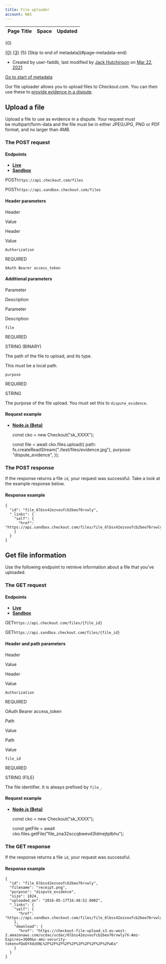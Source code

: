 ```yaml
---
title: File uploader
account: NAS
---
```


<table class="aui"> <thead> <tr class="header"> <th class="search-result-title">Page Title</th> <th class="search-result-space">Space</th> <th class="search-result-date">Updated</th> </tr> </thead> </table> <p class="search-result-count">{0}</p> <tr class="search-result"> <td class="search-result-title"><a href="{1}" class="content-type-{2}"><span>{0}</span></a></td> <td class="search-result-space"><a class="space" href="/display/{4}/" title="{3}">{3}</a></td> <td class="search-result-date"><span class="date" title="{6}">{5}</span></td> </tr> [Skip to end of metadata](#page-metadata-end)

*   Created by user-faddb, last modified by [Jack Hutchinson](    /display/~jack.hutchinson
    ) on [Mar 22, 2021](/pages/diffpagesbyversion.action?pageId=8488242&selectedPageVersions=7&selectedPageVersions=8 "Show changes")

[Go to start of metadata](#page-metadata-start)

Our file uploader allows you to upload files to Checkout.com. You can then use these to [provide evidence in a dispute](/display/x/Disputes+API).

Upload a file
-------------

Upload a file to use as evidence in a dispute. Your request must be multipart/form-data and the file must be in either JPEG/JPG, PNG or PDF format, and no larger than 4MB.

### The POST request

#### Endpoints

*   [**Live**](#tabs-870862d3-7320-4b5e-9997-dd36c4e54fa9-1)
*   [**Sandbox**](#tabs-870862d3-7320-4b5e-9997-dd36c4e54fa9-2)

POST`https://api.checkout.com/files`

POST`https://api.sandbox.checkout.com/files`

#### Header parameters

Header

Value

Header

Value

`Authorization`

REQUIRED

`OAuth Bearer access_token`

#### Additional parameters

Parameter

Description

Parameter

Description

`file`

REQUIRED

STRING (BINARY)

The path of the file to upload, and its type.

This must be a local path.

`purpose`

REQUIRED

STRING

The purpose of the file upload. You must set this to `dispute_evidence`.

#### Request example

*   [**Node.js (Beta)**](#tabs-8d502799-d75f-4987-883d-0d6fb82b00b8-1)

    
    const cko = new Checkout("sk_XXXX");
    
    const file = await cko.files.upload({
      path: fs.createReadStream("./test/files/evidence.jpg"),
      purpose: "dispute_evidence",
    });

### The POST response

If the response returns a file `id`, your request was successful. Take a look at the example response below.

#### Response example

    {
      "id": "file_6lbss42ezvoufcb2beo76rvwly",
      "_links": {
        "self": {
          "href": "https://api.sandbox.checkout.com/files/file_6lbss42ezvoufcb2beo76rvwly"
        }
      }
    }

Get file information
--------------------

Use the following endpoint to retrieve information about a file that you've uploaded.

### The GET request

#### Endpoints

*   [**Live**](#tabs-8419e7a7-5589-4230-945d-63ddfc08229d-1)
*   [**Sandbox**](#tabs-8419e7a7-5589-4230-945d-63ddfc08229d-2)

GET`https://api.checkout.com/files/{file_id}`

GET`https://api.sandbox.checkout.com/files/{file_id}`

#### Header and path parameters

Header

Value

Header

Value

`Authorization`

REQUIRED

OAuth Bearer access\_token

Path

Value

Path

Value

`file_id`

REQUIRED

STRING (FILE)

The file identifier. It is always prefixed by `file_`.

#### Request example

*   [**Node.js (Beta)**](#tabs-7d3949b6-560a-4c96-a928-64e61ecf178e-1)

    
    const cko = new Checkout("sk_XXXX");
    
    const getFile = await cko.files.getFile("file_zna32sccqbwevd3ldmejtplbhu");

### The GET response

If the response returns a file `id`, your request was successful.

#### Response example

    {
      "id": "file_6lbss42ezvoufcb2beo76rvwly",
      "filename": "receipt.png",
      "purpose": "dispute_evidence",
      "size": 1024,
      "uploaded_on": "2016-05-17T16:48:52.000Z",
      "_links": {
        "self": {
          "href": "https://api.sandbox.checkout.com/files/file_6lbss42ezvoufcb2beo76rvwly"
        },
        "download": {
          "href": "https://checkout-file-upload.s3.eu-west-2.amazonaws.com/ucdac/ucdac/6lbss42ezvoufcb2beo76rvwly?X-Amz-Expires=3600&x-amz-security-token=FQoDYXdzENL%2F%2F%2F%2F%2F%2F%2F%2F%2F%2FwEa"
        }
      }
    }
